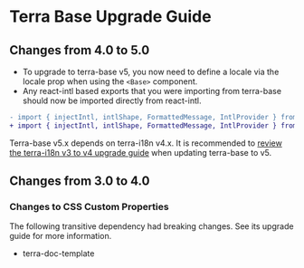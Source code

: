 
<Badge />

# Terra Base Upgrade Guide

## Changes from 4.0 to 5.0
* To upgrade to terra-base v5, you now need to define a locale via the locale prop when using the `<Base>` component.
* Any react-intl based exports that you were importing from terra-base should now be imported directly from react-intl.

```diff
- import { injectIntl, intlShape, FormattedMessage, IntlProvider } from terra-base;
+ import { injectIntl, intlShape, FormattedMessage, IntlProvider } from react-intl;
```

Terra-base v5.x depends on terra-i18n v4.x. It is recommended to [review the terra-i18n v3 to v4 upgrade guide](https://github.com/cerner/terra-core/blob/main/packages/terra-i18n/docs/UPGRADEGUIDE.md) when updating terra-base to v5.

## Changes from 3.0 to 4.0

### Changes to CSS Custom Properties

The following transitive dependency had breaking changes. See its upgrade guide for more information.
* terra-doc-template
